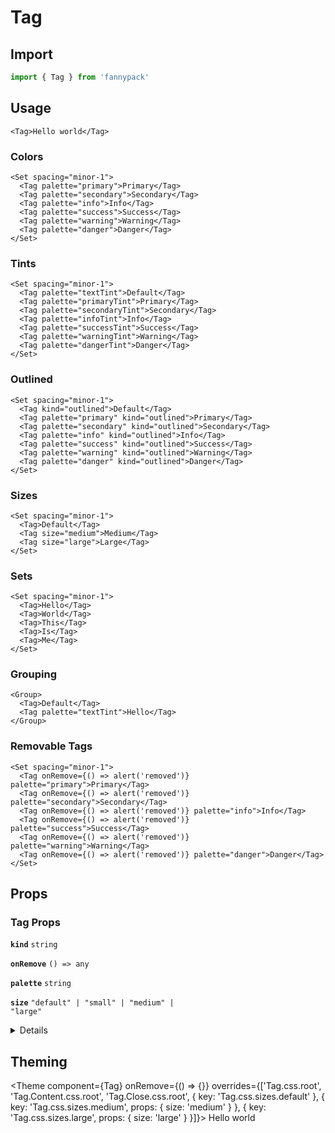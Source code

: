 
# Tag

## Import

```jsx
import { Tag } from 'fannypack'
```

## Usage

```jsx-live
<Tag>Hello world</Tag>
```

### Colors

```jsx-live
<Set spacing="minor-1">
  <Tag palette="primary">Primary</Tag>
  <Tag palette="secondary">Secondary</Tag>
  <Tag palette="info">Info</Tag>
  <Tag palette="success">Success</Tag>
  <Tag palette="warning">Warning</Tag>
  <Tag palette="danger">Danger</Tag>
</Set>
```

### Tints

```jsx-live
<Set spacing="minor-1">
  <Tag palette="textTint">Default</Tag>
  <Tag palette="primaryTint">Primary</Tag>
  <Tag palette="secondaryTint">Secondary</Tag>
  <Tag palette="infoTint">Info</Tag>
  <Tag palette="successTint">Success</Tag>
  <Tag palette="warningTint">Warning</Tag>
  <Tag palette="dangerTint">Danger</Tag>
</Set>
```

### Outlined

```jsx-live
<Set spacing="minor-1">
  <Tag kind="outlined">Default</Tag>
  <Tag palette="primary" kind="outlined">Primary</Tag>
  <Tag palette="secondary" kind="outlined">Secondary</Tag>
  <Tag palette="info" kind="outlined">Info</Tag>
  <Tag palette="success" kind="outlined">Success</Tag>
  <Tag palette="warning" kind="outlined">Warning</Tag>
  <Tag palette="danger" kind="outlined">Danger</Tag>
</Set>
```

### Sizes

```jsx-live
<Set spacing="minor-1">
  <Tag>Default</Tag>
  <Tag size="medium">Medium</Tag>
  <Tag size="large">Large</Tag>
</Set>
```

### Sets

```jsx-live
<Set spacing="minor-1">
  <Tag>Hello</Tag>
  <Tag>World</Tag>
  <Tag>This</Tag>
  <Tag>Is</Tag>
  <Tag>Me</Tag>
</Set>
```

### Grouping

```jsx-live
<Group>
  <Tag>Default</Tag>
  <Tag palette="textTint">Hello</Tag>
</Group>
```

### Removable Tags

```jsx-live
<Set spacing="minor-1">
  <Tag onRemove={() => alert('removed')} palette="primary">Primary</Tag>
  <Tag onRemove={() => alert('removed')} palette="secondary">Secondary</Tag>
  <Tag onRemove={() => alert('removed')} palette="info">Info</Tag>
  <Tag onRemove={() => alert('removed')} palette="success">Success</Tag>
  <Tag onRemove={() => alert('removed')} palette="warning">Warning</Tag>
  <Tag onRemove={() => alert('removed')} palette="danger">Danger</Tag>
</Set>
```

## Props

### Tag Props

<!-- Automatically generated -->

**<Code marginRight="major-1">kind</Code>** <Code fontSize="150" palette="primary">string</Code> 

<Box marginBottom="major-4" />

**<Code marginRight="major-1">onRemove</Code>** <Code fontSize="150" palette="primary">() =&#62; any</Code> 

<Box marginBottom="major-4" />

**<Code marginRight="major-1">palette</Code>** <Code fontSize="150" palette="primary">string</Code> 

<Box marginBottom="major-4" />

**<Code marginRight="major-1">size</Code>** <Code fontSize="150" palette="primary">&#34;default&#34; | &#34;small&#34; | &#34;medium&#34; | &#34;large&#34;</Code> 

<Box marginBottom="major-4" />

<details><Box use="summary" marginBottom="major-2">Inherits <code><strong>Box</strong></code> props</Box>

**<Code marginRight="major-1">use</Code>**  

<Code isBlock palette="primary" fontSize="150" padding="minor-1" marginBottom="major-2">
{`string
  | ComponentClass<any, any>
  | FunctionComponent<any>`}
</Code>

<Box marginBottom="major-4" />

**<Code marginRight="major-1">className</Code>** <Code fontSize="150" palette="primary">string</Code> 

<Box marginBottom="major-4" />

**<Code marginRight="major-1">children</Code>**  

<Code isBlock palette="primary" fontSize="150" padding="minor-1" marginBottom="major-2">
{`string
  | number
  | boolean
  | {}
  | ReactElement<any, string
  | ((props: any) => ReactElement<any, string
  | ...
  | (new (props: any) => Component<any, any, any>)>)
  | (new (props: any) => Component<any, any, any>)>
  | ReactNodeArray
  | ReactPortal
  | ((props: BoxProps) => ReactNode)`}
</Code>

<Box marginBottom="major-4" />

**<Code marginRight="major-1">altitude</Code>** <Code fontSize="150" palette="primary">string</Code> 

<Box marginBottom="major-4" />

**<Code marginRight="major-1">showBreakpoint</Code>** <Code fontSize="150" palette="primary">string</Code> 

<Box marginBottom="major-4" />

**<Code marginRight="major-1">hiddenBreakpoint</Code>** <Code fontSize="150" palette="primary">string</Code> 

<Box marginBottom="major-4" />

**<Code marginRight="major-1">overrides</Code>**  

<Code isBlock palette="primary" fontSize="150" padding="minor-1" marginBottom="major-2">
{`{
  altitudes?: AltitudesThemeConfig;
  borders?: BordersThemeConfig;
  borderRadii?: BorderRadiiThemeConfig;
  breakpoints?: BreakpointsThemeConfig;
  fontSizes?: FontSizeThemeConfig;
  fontWeights?: FontWeightsThemeConfig;
  ... 62 more ...;
  Tooltip?: TooltipThemeConfig;
}`}
</Code>

<Box marginBottom="major-4" />

**<Code marginRight="major-1">elementRef</Code>** <Code fontSize="150" palette="primary">((instance: any) =&#62; void) | RefObject&#60;any&#62;</Code> 

<Box marginBottom="major-4" />

**<Code marginRight="major-1">themeKeyOverride</Code>** <Code fontSize="150" palette="primary">string</Code> 

<Box marginBottom="major-4" />

</details>
            

## Theming

<Theme
  component={Tag}
  onRemove={() => {}}
  overrides={['Tag.css.root', 'Tag.Content.css.root', 'Tag.Close.css.root', { key: 'Tag.css.sizes.default' }, { key: 'Tag.css.sizes.medium', props: { size: 'medium' } }, { key: 'Tag.css.sizes.large', props: { size: 'large' } }]}>
  Hello world
</Theme>
